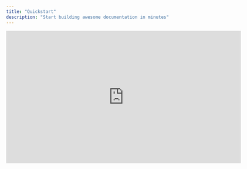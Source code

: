 ```yaml
---
title: "Quickstart"
description: "Start building awesome documentation in minutes"
---
```



<iframe src="https://fast.wistia.net/embed/iframe/pc52o6d1i2?web_component=true&seo=true&videoFoam=false" title="Wandrly Overview 2 Video" allow="autoplay; fullscreen" allowtransparency="true" frameborder="0" scrolling="no" class="wistia_embed" name="wistia_embed" width="640px" height="360px" />

## Step 1: Create your first list

When you log in to your Wandrly account, you'll see the dashboard page where all your lists are displayed.

### To create a new list:

1. Click the **"Create a new list"** button on your dashboard
2. Give your list a name (this is typically the city or destination you're planning to visit, but it can be whatever you want it to be)
   - Example: "Austin," "Nashville," "Paris," etc.
3. Click **"Create list"**

Your new list will appear on your dashboard, and you can click on it to start adding places.

### Setting Your start location

The first time you open a new list, Wandrly will ask you to set a start location. This serves as the center point for your map and can be:

- The name of the city you're visiting
- Your hotel address
- Your Airbnb location
- Any central location in the area

Simply type in the location, and it will be added as your home base for the list.

## Step 2: Add your first saved place

Once you've set your start location, you can begin adding places to your list.

### To add a place:

1. Use the search bar to look for places in your destination
2. Click on the place you want to add
3. The place will be added to your list and appear on the map

### Understanding the map icons

Wandrly uses different icons to help you identify types of attractions:

- **Museums** - Museum icon
- **Points of Interest** - Star icon
- **Restaurants, Activities, and more** - Each category has its own distinct icon

These visual markers make it easy to see at a glance what types of places you've saved.

## Step 3: Set details for your saved places

Adding details to your saved places helps you remember why you wanted to visit that place and organize your trip better.

### Adding notes

1. Click on a place in your list
2. Select **"Edit notes"** or **"View details"**
3. Type your notes (recommendations from friends, specific dishes to try, opening hours, etc.)
4. Your notes are automatically saved

### Adding tags

Tags help you categorize places for easy filtering later.

**To add a tag:**

1. Click on a place in your list
2. Select the tag field
3. Either:
   - Choose from existing tags you've created (existing tags will show as you start typing)
   - Create a new tag by typing it in

**Useful tag examples:**

- "Indoors" (for bad weather options)
- "Kid-friendly" (family-friendly spots)
- "Active" (hiking, sports, outdoor activities)
- "Date night" (romantic venues)
- "Budget-friendly" (affordable options)

### Setting priority levels

Priority levels help you organize places by how much you want to visit them.

**To set priority:**

1. Click on a place
2. Find the priority dropdown menu
3. Choose from:
   - **Low** - Nice to visit if you have time
   - **Medium** - Would like to visit
   - **High** - Must-see, top priority

### Marking places as visited

After you've been to a place:

1. Click on the place in your list
2. Mark it as **"Visited"**
3. The map will show a checkmark icon on visited places

This helps you keep track of where you've been and what you still want to explore.

## Step 4: Filter through your saved places

As your list grows, filtering becomes essential for finding exactly what you're looking for.

### Using filters

Access the filter menu at the top of your list page. You can filter by:

**Priority level**

- Show only High, Medium, or Low priority places

**Visited status**

- Places you've visited
- Places you haven't visited yet

**Tags**

- Filter by any tags you've created
- Example: Show only "Indoors" places for a rainy day

### Combining filters

You can combine multiple filters to narrow down your search:

- **Example 1:** High priority + Not visited = Your must-see places you haven't been to yet
- **Example 2:** Active tag + Not visited = Outdoor activities still on your list

After applying filters, your list and map will update to show only matching places. Click **"Clear filters"** to see all your places again.

## Step 5 (Optionally): Share with friends & family

Wandrly makes it easy to share your lists or collaborate on trip planning with others.

### Sharing a List

1. Go to your dashboard
2. Find the list you want to share
3. Click **"Invite"**

### Choosing access levels

You have two sharing options:

**View access**

- Recipients can see all the places you've added
- They can view notes, tags, and details
- They cannot add, edit, or delete places
- Perfect for: Sharing your lists with travel companions who aren't planning

**Edit access**

- Recipients can add new places
- They can edit existing places
- They can delete places
- Perfect for: Collaborative trip planning with friends or family

### Sharing the link

1. Choose the appropriate access level (View or Edit)
2. Click **"Copy shareable link"**
3. Send the link via:
   - Email
   - Text message
   - WhatsApp
   - Any messaging platform

Your invited collaborators will be able to access the list through the link. If they have edit access, you'll see who added each place in the place details.

<Note>
  **Need help?** Contact Wandrly Support [here](https://www.wandrly.app/contact).
</Note>